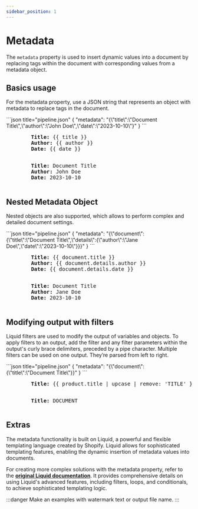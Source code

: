 ```yaml
---
sidebar_position: 1
---
```


# Metadata

The `metadata` property is used to insert dynamic values into a document by replacing tags within the document
with corresponding values from a metadata object.

## Basics usage

For the metadata property, use a JSON string that represents an object with metadata to replace tags in the document.

<Tabs>
  <TabItem value="json" label="Pipeline" default>
    ```json title="pipeline.json"
    {
        "metadata": "{\"title\":\"Document Title\",\"author\":\"John Doe\",\"date\":\"2023-10-10\"}"
    }
    ```
  </TabItem>
  <TabItem value="input" label="Input">
    <pre>
        <b>Title:</b> &#123;&#123; title &#125;&#125;
        <b>Author:</b> &#123;&#123; author &#125;&#125;
        <b>Date:</b> &#123;&#123; date &#125;&#125;
    </pre>
  </TabItem>
  <TabItem value="output" label="Output">
      <pre>
        <b>Title:</b> Document Title
        <b>Author:</b> John Doe
        <b>Date:</b> 2023-10-10
      </pre>

  </TabItem>
</Tabs>

## Nested Metadata Object

Nested objects are also supported, which allows to perform complex and detailed document settings.

<Tabs>
    <TabItem value="json" label="Pipeline" default>
        ```json title="pipeline.json"
        {
            "metadata": "{\"document\":{\"title\":\"Document Title\",\"details\":{\"author\":\"Jane Doe\",\"date\":\"2023-10-10\"}}}"
        }
        ```
    </TabItem>
    <TabItem value="input" label="Input">
    <pre>
        <b>Title:</b> &#123;&#123; document.title &#125;&#125;
        <b>Author:</b> &#123;&#123; document.details.author &#125;&#125;
        <b>Date:</b> &#123;&#123; document.details.date &#125;&#125;
    </pre>
    </TabItem>
    <TabItem value="output" label="Output">
      <pre>
        <b>Title:</b> Document Title
        <b>Author:</b> Jane Doe
        <b>Date:</b> 2023-10-10
      </pre>
    </TabItem>
</Tabs>

## Modifying output with filters

Liquid filters are used to modify the output of variables and objects. To apply filters to an output,
add the filter and any filter parameters within the output's curly brace delimiters, preceded by a pipe character.
Multiple filters can be used on one output. They’re parsed from left to right.

<Tabs>
    <TabItem value="json" label="Pipeline">
        ```json title="pipeline.json"
        {
            "metadata": "{\"document\":{\"title\":\"Document Title\"}}"
        }
        ```
    </TabItem>
    <TabItem value="input" label="Input" default>
    <pre>
        <b>Title:</b> &#123;&#123; product.title | upcase | remove: 'TITLE' &#125;&#125;
    </pre>
    </TabItem>
    <TabItem value="output" label="Output">
      <pre>
        <b>Title:</b> DOCUMENT
      </pre>
    </TabItem>
</Tabs>

## Extras

The metadata functionality is built on Liquid, a powerful and flexible templating language created by Shopify.
Liquid allows for sophisticated templating features, enabling the dynamic insertion of metadata values into documents.

For creating more complex solutions with the metadata property, refer to the **[original Liquid documentation](https://shopify.dev/docs/api/liquid#liquid_basics)**.
It provides comprehensive details on using Liquid's advanced features, including filters, loops,
and conditionals, to achieve sophisticated templating logic.

:::danger
Make an examples with watermark text or output file name.
:::
